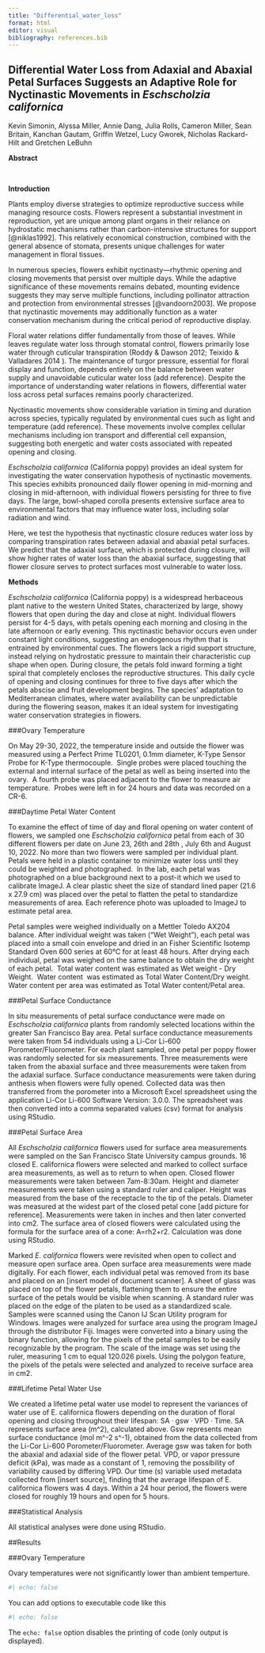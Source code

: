 ```yaml
---
title: "Differential_water_loss"
format: html
editor: visual
bibliography: references.bib
---
```


## Differential Water Loss from Adaxial and Abaxial Petal Surfaces Suggests an Adaptive Role for Nyctinastic Movements in *Eschscholzia californica*

Kevin Simonin, Alyssa Miller, Annie Dang, Julia Rolls, Cameron Miller, Sean Britain, Kanchan Gautam, Griffin Wetzel, Lucy Gworek, Nicholas Rackard-Hilt and Gretchen LeBuhn

**Abstract**

\

**Introduction**

Plants employ diverse strategies to optimize reproductive success while managing resource costs. Flowers represent a substantial investment in reproduction, yet are unique among plant organs in their reliance on hydrostatic mechanisms rather than carbon-intensive structures for support [@niklas1992]. This relatively economical construction, combined with the general absence of stomata, presents unique challenges for water management in floral tissues.

In numerous species, flowers exhibit nyctinasty—rhythmic opening and closing movements that persist over multiple days. While the adaptive significance of these movements remains debated, mounting evidence suggests they may serve multiple functions, including pollinator attraction and protection from environmental stresses [@vandoorn2003]. We propose that nyctinastic movements may additionally function as a water conservation mechanism during the critical period of reproductive display.

Floral water relations differ fundamentally from those of leaves. While leaves regulate water loss through stomatal control, flowers primarily lose water through cuticular transpiration (Roddy & Dawson 2012; Teixido & Valladares 2014 ). The maintenance of turgor pressure, essential for floral display and function, depends entirely on the balance between water supply and unavoidable cuticular water loss (add reference). Despite the importance of understanding water relations in flowers, differential water loss across petal surfaces remains poorly characterized.

Nyctinastic movements show considerable variation in timing and duration across species, typically regulated by environmental cues such as light and temperature (add reference). These movements involve complex cellular mechanisms including ion transport and differential cell expansion, suggesting both energetic and water costs associated with repeated opening and closing.

*Eschscholzia californica* (California poppy) provides an ideal system for investigating the water conservation hypothesis of nyctinastic movements. This species exhibits pronounced daily flower opening in mid-morning and closing in mid-afternoon, with individual flowers persisting for three to five days. The large, bowl-shaped corolla presents extensive surface area to environmental factors that may influence water loss, including solar radiation and wind.

Here, we test the hypothesis that nyctinastic closure reduces water loss by comparing transpiration rates between adaxial and abaxial petal surfaces. We predict that the adaxial surface, which is protected during closure, will show higher rates of water loss than the abaxial surface, suggesting that flower closure serves to protect surfaces most vulnerable to water loss.\

**Methods**

*Eschscholzia californica* (California poppy) is a widespread herbaceous plant native to the western United States, characterized by large, showy flowers that open during the day and close at night. Individual flowers persist for 4-5 days, with petals opening each morning and closing in the late afternoon or early evening. This nyctinastic behavior occurs even under constant light conditions, suggesting an endogenous rhythm that is entrained by environmental cues. The flowers lack a rigid support structure, instead relying on hydrostatic pressure to maintain their characteristic cup shape when open. During closure, the petals fold inward forming a tight spiral that completely encloses the reproductive structures. This daily cycle of opening and closing continues for three to five days after which the petals abscise and fruit development begins. The species' adaptation to Mediterranean climates, where water availability can be unpredictable during the flowering season, makes it an ideal system for investigating water conservation strategies in flowers.

###Ovary Temperature

On May 29-30, 2022, the temperature inside and outside the flower was measured using a Perfect Prime TL0201, 0.1mm diameter, K-Type Sensor Probe for K-Type thermocouple.  Single probes were placed touching the external and internal surface of the petal as well as being inserted into the ovary.  A fourth probe was placed adjacent to the flower to measure air temperature.  Probes were left in for 24 hours and data was recorded on a CR-6.

###Daytime Petal Water Content

To examine the effect of time of day and floral opening on water content of flowers, we sampled one *Eschscholzia californica* petal from each of 30 different flowers per date on June 23, 26th and 28th , July 6th and August 10, 2022. No more than two flowers were sampled per individual plant.  Petals were held in a plastic container to minimize water loss until they could be weighted and photographed.  In the lab, each petal was photographed on a blue background next to a post-it which we used to calibrate ImageJ. A clear plastic sheet the size of standard lined paper (21.6 x 27.9 cm) was placed over the petal to flatten the petal to standardize measurements of area. Each reference photo was uploaded to ImageJ to estimate petal area.

Petal samples were weighed individually on a Mettler Toledo AX204 balance. After individual weight was taken (“Wet Weight”), each petal was placed into a small coin envelope and dried in an Fisher Scientific Isotemp Standard Oven 600 series at 60℃ for at least 48 hours. After drying each individual, petal was weighed on the same balance to obtain the dry weight of each petal.  Total water content was estimated as Wet weight - Dry Weight.  Water content  was estimated as Total Water Content/Dry weight.  Water content per area was estimated as Total Water content/Petal area.

###Petal Surface Conductance

In situ measurements of petal surface conductance were made on *Eschscholzia californica* plants from randomly selected locations within the greater San Francisco Bay area. Petal surface conductance measurements were taken from 54 individuals using a Li-Cor Li-600 Porometer/Fluorometer. For each plant sampled, one petal per poppy flower was randomly selected for six measurements. Three measurements were taken from the abaxial surface and three measurements were taken from the adaxial surface. Surface conductance measurements were taken during anthesis when flowers were fully opened. Collected data was then transferred from the porometer into a Microsoft Excel spreadsheet using the application Li-Cor Li-600 Software Version: 3.0.0. The spreadsheet was then converted into a comma separated values (csv) format for analysis using RStudio.

###Petal Surface Area

All *Eschscholzia californica* flowers used for surface area measurements were sampled on the San Francisco State University campus grounds. 16 closed E. californica flowers were selected and marked to collect surface area measurements, as well as to return to when open. Closed flower measurements were taken between 7am-8:30am. Height and diameter measurements were taken using a standard ruler and caliper. Height was measured from the base of the receptacle to the tip of the petals. Diameter was measured at the widest part of the closed petal cone \[add picture for reference\]. Measurements were taken in inches and then later converted into cm2. The surface area of closed flowers were calculated using the formula for the surface area of a cone: A=rh2+r2. Calculation was done using RStudio.

Marked *E. californica* flowers were revisited when open to collect and measure open surface area. Open surface area measurements were made digitally. For each flower, each individual petal was removed from its base and placed on an \[insert model of document scanner\]. A sheet of glass was placed on top of the flower petals, flattening them to ensure the entire surface of the petals would be visible when scanning. A standard ruler was placed on the edge of the platen to be used as a standardized scale. Samples were scanned using the Canon IJ Scan Utility program for Windows. Images were analyzed for surface area using the program ImageJ through the distributor Fiji. Images were converted into a binary using the binary function, allowing for the pixels of the petal samples to be easily recognizable by the program. The scale of the image was set using the ruler, measuring 1 cm to equal 120.026 pixels. Using the polygon feature, the pixels of the petals were selected and analyzed to receive surface area in cm2.

###Lifetime Petal Water Use

We created a lifetime petal water use model to represent the variances of water use of E. californica flowers depending on the duration of floral opening and closing throughout their lifespan: SA ᐧ gsw ᐧ VPD ᐧ Time. SA represents surface area (m\^2), calculated above. Gsw represents mean surface conductance (mol m\^-2 s\^-1), obtained from the data collected from the Li-Cor Li-600 Porometer/Fluorometer. Average gsw was taken for both the abaxial and adaxial side of the flower petal. VPD, or vapor pressure deficit (kPa), was made as a constant of 1, removing the possibility of variability caused by differing VPD. Our time (s) variable used metadata collected from \[insert source\], finding that the average lifespan of E. californica flowers was 4 days. Within a 24 hour period, the flowers were closed for roughly 19 hours and open for 5 hours.

###Statistical Analysis

All statistical analyses were done using RStudio.

##Results

###Ovary Temperature

Ovary temperatures were not significantly lower than ambient temperture.

```r
#| echo: false

```

You can add options to executable code like this

```r
#| echo: false

```

The `echo: false` option disables the printing of code (only output is displayed).
